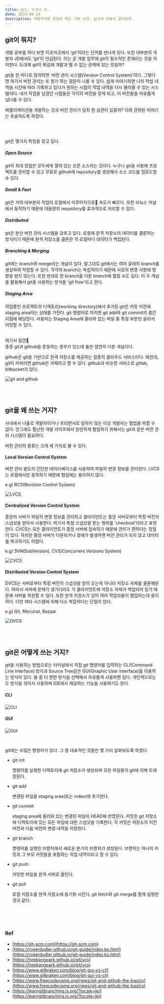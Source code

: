 ```yaml
---
title: git, 누구냐 넌..
date: 2023-04-24
description: 개발자라면 갖춰야 하는 기본 소양, git에 대해서 알아보자.
---
```


## git이 뭐지?

개발 공부를 하다 보면 이곳저곳에서 ‘git’이라는 단어를 만나게 된다. 또한 대부분의 개발자 JD에서도 ‘git’이 언급된다. 이는 곧 개발 업무에 git이 필수적인 존재라는 것을 의미한다. 도대체 git이 뭐길래 개발과 뗄 수 없는 관계에 있는 것일까?

git을 한 마디로 정의하면 ‘버전 관리 시스템(Version Control System)’이다. 그렇다면 여기서 버전 관리는 또 뭔가 하는 질문이 나올 수 있다. 쉽게 이야기하면 나의 작업 내역을 시간에 따라 기록하고 있다가 원하는 시점의 작업 내역을 다시 불러올 수 있는 시스템이다. 내가 작업을 남겼던 시점들은 각각의 버전을 갖게 되고, 이 버전들을 자유롭게 넘나들 수 있다.

애플리케이션을 개발하는 것과 버전 관리가 당최 뭔 상관이 있을까? 이와 관련된 이야기는 후술하도록 하겠다.

<br />
<br />

git은 몇가지 특징을 갖고 있다.

##### Open Source

git의 최대 장점은 모두에게 열려 있는 오픈 소스라는 것이다. 누구나 git을 사용해 프로젝트를 관리할 수 있고 무료로 github에 repository를 생성해서 소스 코드를 업로드할 수 있다.

##### Small & Fast

git은 거의 대부분의 작업이 로컬에서 이루어지므로 속도가 빠르다. 또한 리눅스 커널에서 동작하기 때문에 대용량의 repository를 효과적으로 처리할 수 있다.

##### Distributed

git은 분산 버전 관리 시스템을 갖추고 있다. 로컬에 원격 저장소의 데이터를 클론하는 방식이기 때문에 원격 저장소를 클론한 각 로컬마다 데이터가 백업된다.

##### Branching & Merging

git에는 branch와 merge라는 개념이 있다. 말그대로 git에서는 여러 갈래의 branch를 생성하여 작업할 수 있다. 각각의 branch는 독립적이기 때문에 서로의 변경 사항에 영향을 받지 않는다. 또한 반대로 한 branch를 다른 branch에 합칠 수도 있다. 이 두 개념을 활용해서 git을 사용하는 방식을 'git flow'라고 한다.

##### Staging Area

작업중인 프로젝트의 디렉토리(working directory)에서 추가된 git은 커밋 이전에 staging area라는 상태를 가진다. git 명령어로 따지면 git add와 git commit의 중간 지점에 해당한다. 사용자는 Staging Area에 올라와 있는 파일 중 특정 부분만 골라서 커밋할 수 있다.

<br />
여기서 잠깐🤚
<br />
종종 git과 github을 혼동하는 경우가 있는데 둘은 엄연히 다른 개념이다.

github은 git을 기반으로 원격 저장소를 제공하는 일종의 클라우드 서비스이다. 예컨대, git이 커피라면 github은 카페라고 할 수 있다. github과 비슷한 서비스로 gitlab, bitbucket가 있다.

![git and github](/20230424/git.jpg)

<br />
<br />

## git을 왜 쓰는 거지?

사내에서 나홀로 개발자이거나 프리랜서로 일하지 않는 이상 개발자는 협업을 피할 수 없다. 안그래도 험난한 개발 라이프에서 원만하게 협업하기 위해서는 git과 같은 버전 관리 시스템이 필요하다.

버전 관리의 종류는 크게 세 가지로 볼 수 있다.

#### Local Version Control System

버전 관리 용도의 간단한 데이터베이스를 사용하여 파일의 변경 정보를 관리한다. LVCS는 로컬에서만 동작하기 때문에 협업에는 용이하지 않다.

e.g) RCS(Revision Control System)

![LVCS](/20230424/LVCS.jpg)

#### Centralized Version Control System

중앙의 서버가 파일의 변경 정보를 관리하고 클라이언트는 중앙 서버로부터 특정 버전의 스냅샷을 받아서 사용한다. 여기서 특정 스냅샷을 받는 행위를 'checkout'이라고 표현한다. CVCS는 모든 클라이언트가 중앙 서버에 접속하기 때문에 관리가 편하다는 장점이 있다. 하지만 중앙 서버가 다운되거나 장애가 발생하면 버전 관리가 되지 않고 데이터를 복구하기도 어렵다.

e.g) SVN(SubVersion), CVS(Concurrent Versions System)

![CVCS](/20230424/CVCS.jpg)

#### Distributed Version Control System

DVCS는 서버로부터 특정 버전의 스냅샷을 받아 오는게 아니라 저장소 자체를 클론해온다. 따라서 서버에 문제가 생기더라도 각 클라이언트에 저장소 자체가 백업되어 있기 때문에 서버를 복원할 수 있다. 또한 원격 저장소가 있어 여러 작업자들이 협업하는데 용이하다. 다만 여타 시스템에 비해 다소 복잡하다는 단점이 있다.

e.g) Git, Mecurial, Bazaar

![DVCS](/20230424/DVCS.jpg)

<br />
<br />

## git은 어떻게 쓰는 거지?

git을 사용하는 방법으로는 터미널에서 직접 git 명령어를 입력하는 CLI(Command Line Interface) 방식과 Source Tree같은 GUI(Graphic User Interface)를 이용하는 방식이 있다. 둘 중 더 편한 방식을 선택해서 자유롭게 사용하면 된다. 개인적으로는 두 방식을 섞어서 사용하며 IDE에서 제공하는 기능을 사용하기도 한다.

##### CLI

![CLI](/20230424/git_CLI.jpg)

##### GUI

![GUI](/20230424/git_GUI.jpg)

<br />

git에는 수많은 명령어가 있다. 그 중 대표적인 것들만 몇 가지 살펴보도록 하겠다.

- git init

  명령어를 실행한 디렉토리에 git 저장소가 생성되며 모든 파일들이 git에 의해 트래킹된다.

- git add

  변경된 파일을 staging area(또는 index)에 추가한다.

- git commit

  staging area에 올라와 있는 변경된 파일이 HEAD에 반영된다. 커밋은 git 저장소에 디렉토리에 있는 모든 파일에 대한 스냅샷을 기록한다. 각 커밋은 저장소의 이전 버전과 다음 버전의 변경 내역을 저장한다.

- git branch

  명령어를 실행한 브랜치에서 새로운 분기의 브랜치가 생성된다. 브랜치는 하나의 커밋과 그 부모 커밋들을 포함하는 작업 내역이라고 할 수 있다.

- git push

  커밋한 파일을 원격 서버로 올린다.

- git pull

  로컬 저장소를 원격 저장소에 동기화 시킨다. git fetch와 git merge를 함께 실행한 것과 같다.

<br />
<br />
<br />

### Ref

- [https://git-scm.com](https://git-scm.com)
- [https://rogerdudler.github.io/git-guide/index.ko.html](https://rogerdudler.github.io/git-guide/index.ko.html)
- [https://heekangpark.github.io/git/vcs](https://heekangpark.github.io/git/vcs)
- [https://www.gitkraken.com/blog/git-gui-vs-cli](https://www.gitkraken.com/blog/git-gui-vs-cli)
- [https://www.freecodecamp.org/news/git-and-github-the-basics](https://www.freecodecamp.org/news/git-and-github-the-basics)
- [https://learngitbranching.js.org/?locale=ko](https://learngitbranching.js.org/?locale=ko)
